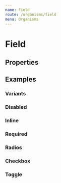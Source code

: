 ```yaml
---
name: Field
route: /organisms/field
menu: Organisms
---
```



# Field

## Properties

<PropsTable of={Field} />

## Examples

### Variants

<Playground>
  <Field name='random' placeholder='Placeholder' fieldType='text' label='Label' hint='A hint'></Field>
  <Field name='random-one' placeholder='Placeholder' fieldType='text' label='Label' warning='A warning'></Field>
  <Field name='random-two' placeholder='Placeholder' fieldType='text' label='Label' error='An error'></Field>
</Playground>

### Disabled

<Playground>
  <Field name='random-three' placeholder='Placeholder' fieldType='text' label='Label' disabled></Field>
</Playground>

### Inline

<Playground>
  <Field name='random-four' direction='row' placeholder='Placeholder' fieldType='text' label='Label' required></Field>
</Playground>

### Required

<Playground>
  <Field name='random-five' placeholder='Placeholder' fieldType='text' label='Label' required></Field>
</Playground>

### Radios

<Playground>
  <Field
    checked='choice_2'
    fieldType='radios'
    label='Label for input radios'
    name='random-six'
    fieldTypeProps={{
      options: [{
        id: "choice_1",
        label: "Choice 1"
      },{
        id: "choice_2",
        label: "Choice 2 very very very long incredible"
      },{
        id: "choice_3",
        label: "Choice 3"
      }]
    }}
    required
  >
  </Field>
</Playground>

### Checkbox

<Playground>
  <Field
    name='random-seven'
    fieldType='checkbox'
    fieldTypeProps={{ value: false }}
    label='Checkbox example'
  >
  </Field>
</Playground>

### Toggle

<Playground>
  <Field
    name='random-height'
    fieldType='toggle'
    fieldTypeProps={{ value: false }}
    label='Switch example'
  >
  </Field>
</Playground>
